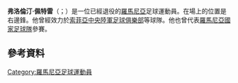 {{blpunsourced|time=2015-06-03T02:07:05+00:00}}
{{expand|time=2015-06-03T02:07:05+00:00}}
{{noteta|G1=足球
|1=zh-hans:弗洛倫汀·佩特雷;zh-hk:費倫丁·比查;zh-tw:弗洛倫汀·佩特雷;
}}

'''弗洛倫汀·佩特雷'''（{{lang-ro|Florentin Petre}}；{{bd|1976年|1月15日}}）是一位已經退役的[[羅馬尼亞|羅馬尼亞]]足球運動員。在場上的位置是右邊鋒。他曾經效力於[[索菲亞中央陸軍足球俱樂部|索菲亞中央陸軍足球俱樂部]]等球隊。他也曾代表[[羅馬尼亞國家足球隊|羅馬尼亞國家足球隊]]參賽。
==參考資料==
{{Reflist}}
{{2008年歐洲足球錦標賽羅馬尼亞參賽名單}}

{{DEFAULTSORT: Petre, Florentin}}
[[Category:羅馬尼亞足球運動員|Category:羅馬尼亞足球運動員]]